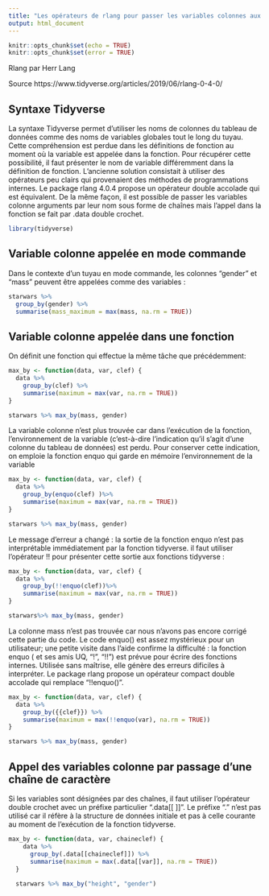 ```yaml
---
title: "Les opérateurs de rlang pour passer les variables colonnes aux fonctions tidyverse"
output: html_document
---
```


```r
knitr::opts_chunk$set(echo = TRUE)
knitr::opts_chunk$set(error = TRUE)
```
Rlang par Herr Lang

Source https://www.tidyverse.org/articles/2019/06/rlang-0-4-0/

## Syntaxe Tidyverse

La syntaxe Tidyverse permet d'utiliser les noms de colonnes du tableau de données comme des noms de variables globales tout le long du tuyau. Cette compréhension est perdue dans les définitions de fonction au moment où la variable est appelée dans la fonction. Pour récupérer cette possibilité, il faut présenter le nom de variable différemment dans la définition de fonction. L'ancienne solution consistait à utiliser des opérateurs peu clairs qui provenaient des méthodes de programmations internes. Le package rlang 4.0.4 propose un opérateur double accolade qui est équivalent. De la même façon, il est possible de passer les variables colonne arguments par leur nom sous forme de chaînes mais l'appel dans la fonction se fait par .data double crochet.
```r
library(tidyverse)
```

## Variable colonne appelée en mode commande
Dans le contexte d'un tuyau en mode commande, les colonnes "gender" et "mass" peuvent être appelées comme des variables :


```r
starwars %>%
  group_by(gender) %>%
  summarise(mass_maximum = max(mass, na.rm = TRUE))
```

## Variable colonne appelée dans une fonction
On définit une fonction qui effectue la même tâche que précédemment:
```r
max_by <- function(data, var, clef) {
  data %>%
    group_by(clef) %>%
    summarise(maximum = max(var, na.rm = TRUE))
}

starwars %>% max_by(mass, gender)

```

La variable colonne n'est plus trouvée car dans l'exécution de la fonction, l'environnement de la variable (c'est-à-dire l'indication qu'il s'agit d'une colonne du tableau de données)  est perdu. Pour conserver cette indication, on emploie la fonction enquo qui garde en mémoire l'environnement de la variable

```r
max_by <- function(data, var, clef) {
  data %>%
    group_by(enquo(clef) )%>%
    summarise(maximum = max(var, na.rm = TRUE))
}

starwars %>% max_by(mass, gender)

```
Le message d'erreur a changé : la sortie de  la fonction enquo  n'est pas interprétable immédiatement par la fonction tidyverse. il faut utiliser l'opérateur !! pour  présenter cette sortie aux fonctions tidyverse :

```r
max_by <- function(data, var, clef) {
  data %>%
    group_by(!!enquo(clef))%>%
    summarise(maximum = max(var, na.rm = TRUE))
}

starwars%>% max_by(mass, gender)

```
La colonne mass n'est pas trouvée car nous n'avons pas encore corrigé cette partie du code. Le code enquo()  est assez mystérieux pour un utilisateur; une petite visite dans l'aide confirme la difficulté : la fonction   enquo ( et ses amis UQ, "!", "!!") est prévue pour écrire des fonctions internes. Utilisée sans maîtrise, elle génère des erreurs dificiles à interpréter. Le package rlang propose un opérateur compact double accolade qui remplace "!!enquo()". 
```r
max_by <- function(data, var, clef) {
  data %>%
    group_by({{clef}}) %>%
    summarise(maximum = max(!!enquo(var), na.rm = TRUE))
}

starwars %>% max_by(mass, gender)
```
## Appel des variables colonne par passage d'une chaîne de caractère
Si les variables sont désignées par des chaînes, il faut  utiliser l'opérateur double crochet avec un préfixe particulier ".data[[ ]]". Le préfixe "." n'est pas utilisé car il réfère à la structure de données initiale et pas à celle courante au moment de l'exécution de la fonction tidyverse.
```r
max_by <- function(data, var, chaineclef) {
    data %>%
      group_by(.data[[chaineclef]]) %>%
      summarise(maximum = max(.data[[var]], na.rm = TRUE))
  }
  
  starwars %>% max_by("height", "gender")
```
  
  
  
  
